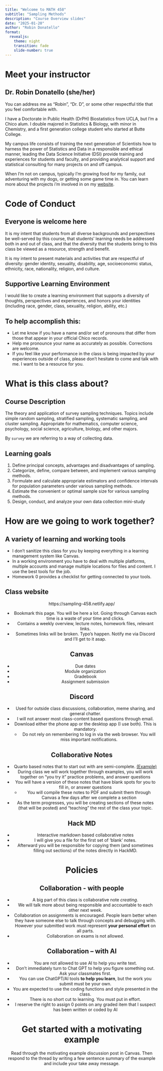 ```yaml
---
title: "Welcome to MATH 458"
subtitle: "Sampling Methods"
description: "Course Overview slides"
date: "2025-01-20"
author: "Robin Donatello"
format:
  revealjs:
    theme: night
    transition: fade
    slide-number: true
---
```


# Meet your instructor {background-image="../figs/Zombatar.jpg" background-size="250px" background-position="95% 15%"}

## Dr. Robin Donatello (she/her) {.smaller}

You can address me as "Robin", "Dr. D", or some other respectful title that you feel comfortable with. 

I have a Doctorate in Public Health (DrPH) Biostatistics from UCLA, but I'm a Chico alum. I double majored in Statistics & Biology, with minor in Chemistry, and a first generation college student who started at Butte College.

My campus life consists of training the next generation of Scientists how to harness the power of Statistics and Data in a responsible and ethical manner, leading the Data Science Initiative (DSI) provide training and experiences for students and faculty, and providing analytical support and statistical consulting for many projects on and off campus.

When I'm not on campus, typically I'm growing food for my family, out adventuring with my dogs, or getting some game time in. You can learn more about the projects i'm involved in on my [website](http://www.norcalbiostat.com/).


# Code of Conduct

## Everyone is welcome here

It is my intent that students from all diverse backgrounds and perspectives be well-served by this course, that students' learning needs be addressed both in and out of class, and that the diversity that the students bring to this class be viewed as a resource, strength and benefit. 

It is my intent to present materials and activities that are respectful of diversity: gender identity, sexuality, disability, age, socioeconomic status, ethnicity, race, nationality, religion, and culture. 

## Supportive Learning Environment

I would like to create a learning environment that supports a diversity of thoughts, perspectives and experiences, and honors your identities (including race, gender, class, sexuality, religion, ability, etc.) 

## To help accomplish this:

* Let me know if you have a name and/or set of pronouns that differ from those that appear in your official Chico records. 
* Help me pronounce your name as accurately as possible. Corrections are welcome. 
* If you feel like your performance in the class is being impacted by your experiences outside of class, please don't hesitate to come and talk with me. I want to be a resource for you.



# What is this class about? 

## Course Description

The theory and application of survey sampling techniques. Topics include simple random sampling, stratified sampling, systematic sampling, and cluster sampling. Appropriate for mathematics, computer science, psychology, social science, agriculture, biology, and other majors.

By `survey` we are referring to a way of collecting data. 


## Learning goals 

1. Define principal concepts, advantages and disadvantages of sampling.
2. Categorize, define, compare between, and implement various sampling methods.
3. Formulate and calculate appropriate estimators and confidence intervals for population parameters under various sampling methods. 
4. Estimate the convenient or optimal sample size for various sampling methods.
5. Design, conduct, and analyze your own data collection mini-study 

# How are we going to work together? 

## A variety of learning and working tools

* I don't sanitize this class for you by keeping everything in a learning management system like Canvas.
* In a working environment you have to deal with multiple platforms, multiple accounts and manage multiple locations for files and content. I use the best tools for the job.
* Homework 0 provides a checklist for getting connected to your tools.

## Class website

<div style="text-align:center">https://sampling-458.netlify.app/

-   Bookmark this page. You will be here a lot. Going through Canvas each time is a waste of your time and clicks. 
-   Contains a weekly overview, lecture notes, homework files, relevant links. 
-   Sometimes links will be broken. Typo's happen. Notify me via Discord and I'll get to it asap.

## Canvas

* Due dates
* Module organization
* Gradebook
* Assignment submission


## Discord

-   Used for outside class discussions, collaboration, meme sharing, and general chatter.
-   I will not answer most class-content based questions through email.
-   Download either the phone app or the desktop app (I use both). This is mandatory.
    -   Do not rely on remembering to log in via the web browser. You will miss important notifications.

## Collaborative Notes {.smaller}

* Quarto based notes that to start out with are semi-complete. [(Example)](https://sampling-458.netlify.app/notes/cn01-intro_simulation.html)
* During class we will work together through examples, you will work together on "you try it" practice problems, and answer questions
* You will have a version of these notes that have blank spots for you to fill in, or answer questions
    - You will compile these notes to PDF and submit them through Canvas a few days after we complete a section 
* As the term progresses, you will be creating sections of these notes (that will be posted) and "teaching" the rest of the class your topic. 

## Hack MD

- Interactive markdown based collaborative notes
- I will give you a file for the first set of 'blank' notes.
- Afterward you will be responsible for copying them (and sometimes filling out sections) of the notes directly in HackMD. 

# Policies

## Collaboration - with people

* A big part of this class is collaborative note _creating_.
* We will talk more about being responsible and accountable to each other next week.  
* Collaboration on assignments is encouraged. People learn better when they have someone else to talk through concepts and debugging with. However your submitted work must represent **your personal effort** on all parts. 
* Collaboration on exams is not allowed.


## Collaboration -- with AI

* You are not allowed to use AI to help you write text. 
* Don't immediately turn to Chat GPT to help you figure something out. Ask your classmates first. 
* You can use ChatGPT/AI tools **to help you learn**, but the work you submit must be your own. 
* You are expected to use the coding functions and style presented in the class.
* There is no short cut to learning. You must put in effort. 
* I reserve the right to assign 0 points on any graded item that I suspect has been written or coded by AI


# Get started with a motivating example

Read through the motivating example discussion post in Canvas. Then respond to the thread by writing a few sentence summary of the example and include your take away message. 

